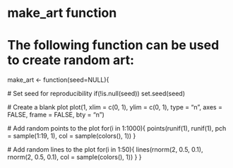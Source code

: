 # make_art function
# The following function can be used to create random art:

make_art <- function(seed=NULL){
  
  # Set seed for reproducibility
  if(!is.null(seed)) set.seed(seed)
  
  # Create a blank plot
  plot(1, xlim = c(0, 1), ylim = c(0, 1), type = "n", axes = FALSE, frame = FALSE, bty = "n")
  
  # Add random points to the plot
  for(i in 1:1000){
    points(runif(1), runif(1), pch = sample(1:19, 1), col = sample(colors(), 1))
  }
  
  # Add random lines to the plot
  for(i in 1:50){
    lines(rnorm(2, 0.5, 0.1), rnorm(2, 0.5, 0.1), col = sample(colors(), 1))
  }
}
